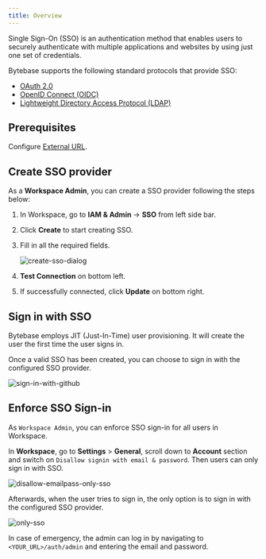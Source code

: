 ```yaml
---
title: Overview
---
```


Single Sign-On (SSO) is an authentication method that enables users to securely authenticate with multiple applications and websites by using just one set of credentials.

Bytebase supports the following standard protocols that provide SSO:

- [OAuth 2.0](/administration/sso/oauth2)
- [OpenID Connect (OIDC)](/administration/sso/oidc)
- [Lightweight Directory Access Protocol (LDAP)](/administration/sso/ldap)

## Prerequisites

Configure [External URL](/get-started/install/external-url).

## Create SSO provider

As a **Workspace Admin**, you can create a SSO provider following the steps below:

1. In Workspace, go to **IAM & Admin** -> **SSO** from left side bar.
2. Click **Create** to start creating SSO.
3. Fill in all the required fields.

   ![create-sso-dialog](/content/docs/administration/sso/create-sso-dialog.webp)

4. **Test Connection** on bottom left.
5. If successfully connected, click **Update** on bottom right.

## Sign in with SSO

<Info>

Bytebase employs JIT (Just-In-Time) user provisioning. It will create the user the first time the user signs in.

</Info>

Once a valid SSO has been created, you can choose to sign in with the configured SSO provider.

![sign-in-with-github](/content/docs/administration/sso/sign-in-with-github.webp)

## Enforce SSO Sign-in

As `Workspace Admin`, you can enforce SSO sign-in for all users in Workspace.

In **Workspace**, go to **Settings** > **General**, scroll down to **Account** section and switch on `Disallow signin with email & password`. Then users can only sign in with SSO.

![disallow-emailpass-only-sso](/content/docs/administration/sso/disallow-emailpass-only-sso.webp)

Afterwards, when the user tries to sign in, the only option is to sign in with the configured SSO provider.

![only-sso](/content/docs/administration/sso/only-sso.webp)

In case of emergency, the admin can log in by navigating to `<YOUR_URL>/auth/admin` and entering the email and password.
